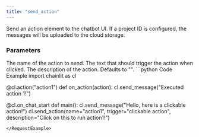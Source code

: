 ```yaml
---
title: "send_action"
---
```


Send an action element to the chatbot UI.
If a project ID is configured, the messages will be uploaded to the cloud storage.

### Parameters
<ParamField path="name" type="str">
    The name of the action to send.
</ParamField>
<ParamField path="trigger" type="str">
  The text that should trigger the action when clicked.
</ParamField>
<ParamField path="description" type="str" optional>
The description of the action. Defaults to "".
</ParamField>


<RequestExample>
```python Code Example
import chainlit as cl

@cl.action("action1")
def on_action(action):
    cl.send_message("Executed action 1!")

@cl.on_chat_start
def main():
    cl.send_message("Hello, here is a clickable action!")
    cl.send_action(name="action1", trigger="clickable action",
                   description="Click on this to run action1!")
```
</RequestExample>